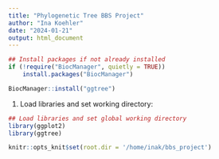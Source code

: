 ```yaml
---
title: "Phylogenetic Tree BBS Project"
author: "Ina Koehler"
date: "2024-01-21"
output: html_document
---
```


```r
## Install packages if not already installed
if (!require("BiocManager", quietly = TRUE))
    install.packages("BiocManager")

BiocManager::install("ggtree")


```

1. Load libraries and set working directory:

```r
## Load libraries and set global working directory
library(ggplot2)
library(ggtree)

knitr::opts_knit$set(root.dir = '/home/inak/bbs_project')
```


